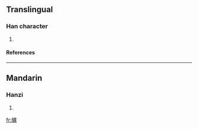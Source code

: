 ==Translingual==
===Han character===
{{Han char|rn=72|rad=日|as=16|sn=20|four=|canj=日卜心廿 (AYPT)}}
# {{defn|Han|sort=日16}}
====References====
{{Han ref|kx=0501.320|dkj=14252|dj=0872.050|hdz=21541.160|uh=66E5|ud=26341}}

----
==Mandarin==
===Hanzi===
{{cmn-hanzi|pin=[[lú]] (lu2)|wg=lu<sup>2</sup>}}
# {{defn|Mandarin}}

[[fr:曥]]